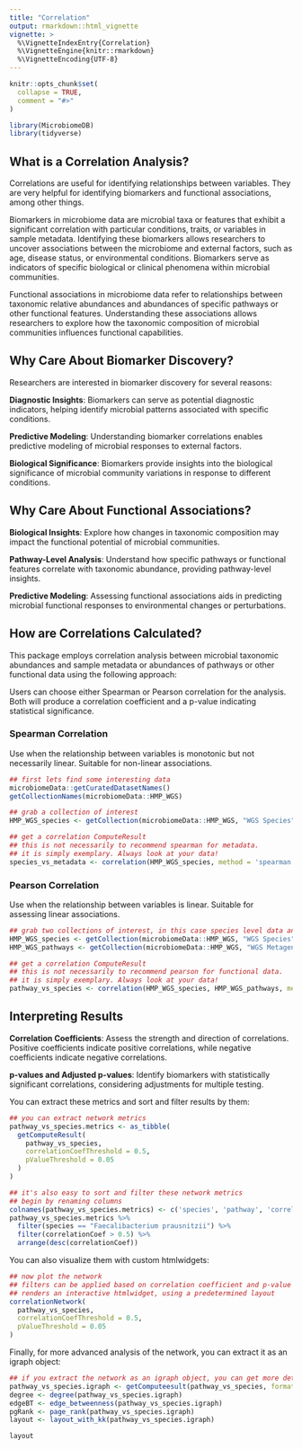 ```yaml
---
title: "Correlation"
output: rmarkdown::html_vignette
vignette: >
  %\VignetteIndexEntry{Correlation}
  %\VignetteEngine{knitr::rmarkdown}
  %\VignetteEncoding{UTF-8}
---
```


```r
knitr::opts_chunk$set(
  collapse = TRUE,
  comment = "#>"
)
```

```r
library(MicrobiomeDB)
library(tidyverse)
```

## What is a Correlation Analysis?

Correlations are useful for identifying relationships between variables. They are very helpful
for identifying biomarkers and functional associations, among other things.

Biomarkers in microbiome data are microbial taxa or features that exhibit a significant correlation
with particular conditions, traits, or variables in sample metadata. Identifying these biomarkers
allows researchers to uncover associations between the microbiome and external factors, such as age, 
disease status, or environmental conditions. Biomarkers serve as indicators of specific biological 
or clinical phenomena within microbial communities.

Functional associations in microbiome data refer to relationships between taxonomic relative abundances 
and abundances of specific pathways or other functional features. Understanding these associations 
allows researchers to explore how the taxonomic composition of microbial communities influences 
functional capabilities.

## Why Care About Biomarker Discovery?

Researchers are interested in biomarker discovery for several reasons:

**Diagnostic Insights**: Biomarkers can serve as potential diagnostic indicators, helping identify 
microbial patterns associated with specific conditions.

**Predictive Modeling**: Understanding biomarker correlations enables predictive modeling of microbial 
responses to external factors.

**Biological Significance**: Biomarkers provide insights into the biological significance of microbial 
community variations in response to different conditions.

## Why Care About Functional Associations?

**Biological Insights**: Explore how changes in taxonomic composition may impact the functional potential 
of microbial communities.

**Pathway-Level Analysis**: Understand how specific pathways or functional features correlate with 
taxonomic abundance, providing pathway-level insights.

**Predictive Modeling**: Assessing functional associations aids in predicting microbial functional 
responses to environmental changes or perturbations.

## How are Correlations Calculated?

This package employs correlation analysis between microbial taxonomic abundances and sample metadata 
or abundances of pathways or other functional data using the following approach:

Users can choose either Spearman or Pearson correlation for the analysis. Both will produce
a correlation coefficient and a p-value indicating statistical significance.

### Spearman Correlation

Use when the relationship between variables is monotonic but not necessarily linear. Suitable for 
non-linear associations.

```r
## first lets find some interesting data
microbiomeData::getCuratedDatasetNames()
getCollectionNames(microbiomeData::HMP_WGS)

## grab a collection of interest
HMP_WGS_species <- getCollection(microbiomeData::HMP_WGS, "WGS Species", continuousMetadataOnly = TRUE)

## get a correlation ComputeResult
## this is not necessarily to recommend spearman for metadata. 
## it is simply exemplary. Always look at your data!
species_vs_metadata <- correlation(HMP_WGS_species, method = 'spearman') 
```

### Pearson Correlation

Use when the relationship between variables is linear. Suitable for assessing linear associations.

```r
## grab two collections of interest, in this case species level data and pathway abundance data
HMP_WGS_species <- getCollection(microbiomeData::HMP_WGS, "WGS Species")
HMP_WGS_pathways <- getCollection(microbiomeData::HMP_WGS, "WGS Metagenome enzyme pathway abundance data" )

## get a correlation ComputeResult
## this is not necessarily to recommend pearson for functional data.
## it is simply exemplary. Always look at your data!
pathway_vs_species <- correlation(HMP_WGS_species, HMP_WGS_pathways, method = 'pearson')
```

## Interpreting Results

**Correlation Coefficients**: Assess the strength and direction of correlations. Positive coefficients 
indicate positive correlations, while negative coefficients indicate negative correlations.

**p-values and Adjusted p-values**: Identify biomarkers with statistically significant correlations, 
considering adjustments for multiple testing.

You can extract these metrics and sort and filter results by them:
```r
## you can extract network metrics 
pathway_vs_species.metrics <- as_tibble(
  getComputeResult(
    pathway_vs_species,
    correlationCoefThreshold = 0.5,
    pValueThreshold = 0.05
  )
)

## it's also easy to sort and filter these network metrics
## begin by renaming columns
colnames(pathway_vs_species.metrics) <- c('species', 'pathway', 'correlationCoef', 'pValue')
pathway_vs_species.metrics %>%
  filter(species == "Faecalibacterium prausnitzii") %>%
  filter(correlationCoef > 0.5) %>%
  arrange(desc(correlationCoef))
```

You can also visualize them with custom htmlwidgets:

```r
## now plot the network
## filters can be applied based on correlation coefficient and p-value
## renders an interactive htmlwidget, using a predetermined layout
correlationNetwork(
  pathway_vs_species,
  correlationCoefThreshold = 0.5,
  pValueThreshold = 0.05
)
```

Finally, for more advanced analysis of the network, you can extract it as an igraph object:

```r
## if you extract the network as an igraph object, you can get more detailed metrics
pathway_vs_species.igraph <- getComputeesult(pathway_vs_species, format = 'igraph')
degree <- degree(pathway_vs_species.igraph)
edgeBT <- edge_betweenness(pathway_vs_species.igraph)
pgRank <- page_rank(pathway_vs_species.igraph)
layout <- layout_with_kk(pathway_vs_species.igraph)

layout
```

